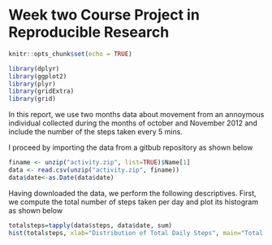 
Week two Course Project in Reproducible Research
==================================================


```r
knitr::opts_chunk$set(echo = TRUE)
```
```r
library(dplyr)
library(ggplot2)
library(plyr)
library(gridExtra)
library(grid)
```
In this report, we use two months data about movement from an annoymous individual collected during the months of october and November 2012 and include  the number of the steps taken every 5 mins.

I proceed by importing the data from a gitbub repository as shown below
```r
finame <- unzip("activity.zip", list=TRUE)$Name[1]
data <- read.csv(unzip("activity.zip", finame))
data$date<-as.Date(data$date)
```

Having downloaded the data, we perform the following descriptives.
First, we compute the total number of steps taken per day and plot its histogram as shown below



```r
totalsteps=tapply(data$steps, data$date, sum)
hist(totalsteps, xlab="Distribution of Total Daily Steps", main="Total Steps Per Day")
```


